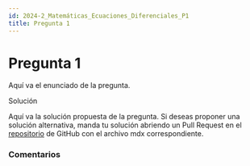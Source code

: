 ```yaml
---
id: 2024-2_Matemáticas_Ecuaciones_Diferenciales_P1
title: Pregunta 1
---
```



# Pregunta 1

Aquí va el enunciado de la pregunta.
<MDXDetails>
<summary>Solución</summary>

Aquí va la solución propuesta de la pregunta. Si deseas proponer una solución alternativa, manda tu solución abriendo
un Pull Request en el [repositorio](https://github.com/crow-rojas/apuntes-fundamentals/pulls) de GitHub con el archivo
mdx correspondiente.

</MDXDetails>

### Comentarios

<Disqus
  url="https://crow-rojas.github.io/apuntes-fundamentals/docs/Ejercicios/2024-2/Matemáticas/Ecuaciones Diferenciales/P1"
  identifier="2024-2_Matemáticas_Ecuaciones_Diferenciales_P1"
  title="Pregunta 1"
/>
